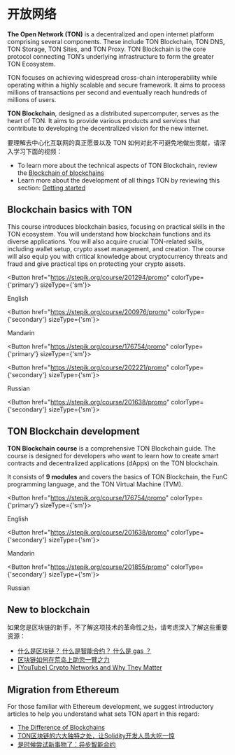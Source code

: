 

# 开放网络

**The Open Network (TON)** is a decentralized and open internet platform comprising several components. These include TON Blockchain, TON DNS, TON Storage, TON Sites, and TON Proxy. TON Blockchain is the core protocol connecting TON’s underlying infrastructure to form the greater TON Ecosystem.

TON focuses on achieving widespread cross-chain interoperability while operating within a highly scalable and secure framework. It aims to process millions of transactions per second and eventually reach hundreds of millions of users.

**TON Blockchain**, designed as a distributed supercomputer, serves as the heart of TON. It aims to provide various products and services that contribute to developing the decentralized vision for the new internet.

要理解去中心化互联网的真正愿景以及 TON 如何对此不可避免地做出贡献，请深入学习下面的视频：

<Player url="https://www.youtube.com/watch?v=XgzHmV_nnpY" />

- To learn more about the technical aspects of TON Blockchain, review the [Blockchain of blockchains](/v3/concepts/dive-into-ton/ton-blockchain/blockchain-of-blockchains/)
- Learn more about the development of all things TON by reviewing this section: [Getting started](/v3/documentation/ton-documentation/)

## Blockchain basics with TON

This course introduces blockchain basics, focusing on practical skills in the TON ecosystem. You will understand how blockchain functions and its diverse applications. You will also acquire crucial TON-related skills, including wallet setup, crypto asset management, and creation. The course will also equip you with critical knowledge about cryptocurrency threats and fraud and give practical tips on protecting your crypto assets.

<Button href="https://stepik.org/course/201294/promo"
        colorType={'primary'} sizeType={'sm'}>

English

</Button>

<Button href="https://stepik.org/course/200976/promo"
        colorType={'secondary'} sizeType={'sm'}>

Mandarin

<Button href="https://stepik.org/course/176754/promo"
        colorType={'primary'} sizeType={'sm'}>

<Button href="https://stepik.org/course/202221/promo"
        colorType={'secondary'} sizeType={'sm'}>

Russian

<Button href="https://stepik.org/course/201638/promo"
        colorType={'secondary'} sizeType={'sm'}>

## TON Blockchain development

**TON Blockchain course** is a comprehensive TON Blockchain guide. The course is designed for developers who want to learn how to create smart contracts and decentralized applications (dApps) on the TON blockchain.

It consists of **9 modules** and covers the basics of TON Blockchain, the FunC programming language, and the TON Virtual Machine (TVM).

<Button href="https://stepik.org/course/176754/promo"
        colorType={'primary'} sizeType={'sm'}>

English

</Button>

<Button href="https://stepik.org/course/201638/promo"
        colorType={'secondary'} sizeType={'sm'}>

Mandarin

</Button>

<Button href="https://stepik.org/course/201855/promo"
        colorType={'secondary'} sizeType={'sm'}>

Russian

</Button>

## New to blockchain

如果您是区块链的新手，不了解这项技术的革命性之处，请考虑深入了解这些重要资源：

- [什么是区块链？ 什么是智能合约？ 什么是 gas ？](https://blog.ton.org/what_is_blockchain)
- [区块链如何在荒岛上助您一臂之力](https://talkol.medium.com/why-decentralized-consensus-blockchain-is-good-for-business-5ff263468210)
- [\[YouTube\] Crypto Networks and Why They Matter](https://youtu.be/2wxtiNgXBaU)

## Migration from Ethereum

For those familiar with Ethereum development, we suggest introductory articles to help you understand what sets TON apart in this regard:

- [The Difference of Blockchains](/v3/concepts/dive-into-ton/go-from-ethereum/difference-of-blockchains/)
- [TON区块链的六大独特之处，让Solidity开发人员大吃一惊](https://blog.ton.org/six-unique-aspects-of-ton-blockchain-that-will-surprise-solidity-developers)
- [是时候尝试新事物了：异步智能合约](https://telegra.ph/Its-time-to-try-something-new-Asynchronous-smart-contracts-03-25)

<Feedback />
